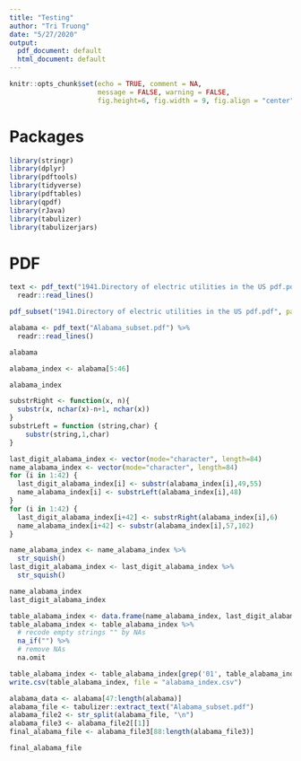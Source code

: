 ```yaml
---
title: "Testing"
author: "Tri Truong"
date: "5/27/2020"
output: 
  pdf_document: default
  html_document: default
---
```


```r
knitr::opts_chunk$set(echo = TRUE, comment = NA, 
                      message = FALSE, warning = FALSE,
                      fig.height=6, fig.width = 9, fig.align = "center")
```

# Packages

```r
library(stringr)
library(dplyr)
library(pdftools)
library(tidyverse)
library(pdftables)
library(qpdf)
library(rJava)
library(tabulizer)
library(tabulizerjars)
```

# PDF

```r
text <- pdf_text("1941.Directory of electric utilities in the US pdf.pdf") %>%
  readr::read_lines()
```

```r
pdf_subset("1941.Directory of electric utilities in the US pdf.pdf", page= 86:99, output= "Alabama_subset.pdf")
```

```r
alabama <- pdf_text("Alabama_subset.pdf") %>%
  readr::read_lines()
```

```r
alabama 
```

```r
alabama_index <- alabama[5:46]

alabama_index
```

```r
substrRight <- function(x, n){
  substr(x, nchar(x)-n+1, nchar(x))
}
substrLeft = function (string,char) {
    substr(string,1,char)
}
```

```r
last_digit_alabama_index <- vector(mode="character", length=84)
name_alabama_index <- vector(mode="character", length=84)
for (i in 1:42) {
  last_digit_alabama_index[i] <- substr(alabama_index[i],49,55)
  name_alabama_index[i] <- substrLeft(alabama_index[i],48)
}
for (i in 1:42) {
  last_digit_alabama_index[i+42] <- substrRight(alabama_index[i],6)
  name_alabama_index[i+42] <- substr(alabama_index[i],57,102)
}

name_alabama_index <- name_alabama_index %>%
  str_squish()
last_digit_alabama_index <- last_digit_alabama_index %>%
  str_squish()

name_alabama_index
last_digit_alabama_index
```

```r
table_alabama_index <- data.frame(name_alabama_index, last_digit_alabama_index)
table_alabama_index <- table_alabama_index %>%
  # recode empty strings "" by NAs
  na_if("") %>%
  # remove NAs
  na.omit

table_alabama_index <- table_alabama_index[grep('01', table_alabama_index$last_digit_alabama_index),]
write.csv(table_alabama_index, file = "alabama_index.csv")
```

```r
alabama_data <- alabama[47:length(alabama)]
alabama_file <- tabulizer::extract_text("Alabama_subset.pdf")
alabama_file2 <- str_split(alabama_file, "\n")
alabama_file3 <- alabama_file2[[1]]
final_alabama_file <- alabama_file3[88:length(alabama_file3)]
```

```r
final_alabama_file
```







